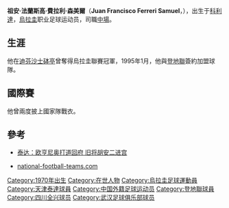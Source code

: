 {{Infobox Football biography
| playername= 費拉利
| fullname = Juan Francisco Ferreri Samuel
| dateofbirth = {{birth date and age|1970|7|30}}
| cityofbirth =  [[佛羅里達_(烏拉圭)|科利達]]
| countryofbirth = [[烏拉圭|烏拉圭]]
| height = {{height|m=1.79}}
| currentclub = {{tsl|en|Central Español||中央西班牙人}}
| clubnumber = 
| position = [[中場|中場]]
| youthyears = 
| youthclubs =  
| years = 1991–1994<br/>1995<br/>1996<br/>1997<br/>1998<br/>1999<br/>2000<br/>2000<br/>2001<br/>2002<br/>2002<br/>2003<br/>2003-2004<br/>2005<br/>2005<br/>2006-2007<br/>2007<br/>2008<br/>2008–
| clubs = [[防卫者体育|迪芬沙士砵亭]]<br/>[[登地聯|登地聯]]<br/>迪芬沙士砵亭<br/>[[伊基克體育會|伊庫伊奎]]<br/>迪芬沙士砵亭<br/>[[天津泰達|天津泰達]]<br/>[[湖北武汉职业足球俱乐部|武汉光谷]]<br/>[[天津泰达|天津泰达]]<br />[[河床竞技俱乐部_(乌拉圭)|河床(烏拉圭)]]<br/>迪芬沙士砵亭<br/>{{tsl|en|Club Atlético Bella Vista||比拉維斯塔}}<br/>{{tsl|en|Villa Española||維拉西班牙人}}<br/>河床(烏拉圭)<br/>{{tsl|en|Sud América||美洲太陽}}<br/>[[蘭普拉青年足球會|羅姆帕拉]]<br/>比拉維斯塔<br/>羅姆帕拉<br/>比拉維斯塔<br/>{{tsl|en|Central Español||中央西班牙人}}
| caps(goals) = <br/>1 (0)<br/><br/><br/><br/>11 (2)<br/><br/>7 (0)<br/><br/><br/><br/><br/><br/><br/>15 (2)<br/>31 (0)
| nationalyears = 1993–1998
| nationalteam = {{fb|Uruguay}}
| nationalcaps(goals) = {{0}}2 (0)
| pcupdate = 
| ntupdate = 
}}

'''祖安·法蘭斯高·費拉利·森美爾'''（'''Juan Francisco Ferreri Samuel'''，{{bd|1970年|07月30日|||A}}），出生于[[佛羅里達_(烏拉圭)|科利達]]，[[烏拉圭|烏拉圭]]职业足球运动员，司職[[中場|中場]]。

==生涯==

他在[[防卫者体育|迪芬沙士砵亭]]曾奪得烏拉圭聯賽冠軍，1995年1月，他與[[登地聯|登地聯]]簽約加盟球隊。

==國際賽==

他曾兩度披上國家隊戰衣。

==參考==
*{{zh icon}} [http://sports.sina.com.cn/chinaa/200007/2056849.shtml 泰达：欧亨尼奥打道回府 旧将胡安二进宫] {{Wayback|url=http://sports.sina.com.cn/chinaa/200007/2056849.shtml |date=20190903020907 }}
*[http://www.national-football-teams.com/v2/player.php?id=17318 national-football-teams.com] {{Wayback|url=http://www.national-football-teams.com/v2/player.php?id=17318 |date=20120614073538 }}

{{1999年武汉红桃K名单}}
{{1999年甲A分类名单天津}}
{{2000年武汉红桃K名单}}
{{2000年甲A分类名单天津}}
{{DEFAULTSORT:Ferreri, Juan}}
[[Category:1970年出生|Category:1970年出生]]
[[Category:在世人物|Category:在世人物]]
[[Category:烏拉圭足球運動員|Category:烏拉圭足球運動員]]
[[Category:天津泰達球員|Category:天津泰達球員]]
[[Category:中国外籍足球运动员|Category:中国外籍足球运动员]]
[[Category:登地聯球員|Category:登地聯球員]]
[[Category:四川全兴球员|Category:四川全兴球员]]
[[Category:武汉足球俱乐部球员|Category:武汉足球俱乐部球员]]